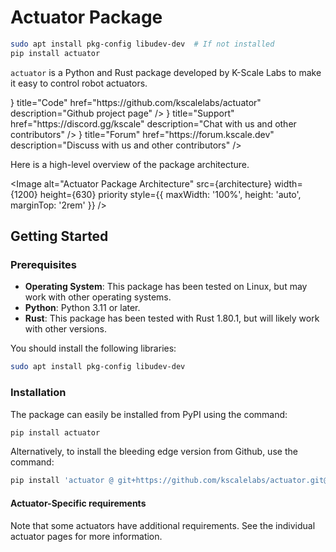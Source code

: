 
# Actuator Package

```bash
sudo apt install pkg-config libudev-dev  # If not installed
pip install actuator
```

`actuator` is a Python and Rust package developed by K-Scale Labs to make it easy to control robot actuators.

<Cards>
  <Cards.Card
    icon={<FaGithub />}
    title="Code"
    href="https://github.com/kscalelabs/actuator"
    description="Github project page"
  />
  <Cards.Card
    icon={<FaDiscord />}
    title="Support"
    href="https://discord.gg/kscale"
    description="Chat with us and other contributors"
  />
  <Cards.Card
    icon={<FaDiscourse />}
    title="Forum"
    href="https://forum.kscale.dev"
    description="Discuss with us and other contributors"
  />
</Cards>

Here is a high-level overview of the package architecture.

<Image
  alt="Actuator Package Architecture"
  src={architecture}
  width={1200}
  height={630}
  priority
  style={{ maxWidth: '100%', height: 'auto', marginTop: '2rem'  }}
/>

## Getting Started

### Prerequisites

- **Operating System**: This package has been tested on Linux, but may work with other operating systems.
- **Python**: Python 3.11 or later.
- **Rust**: This package has been tested with Rust 1.80.1, but will likely work with other versions.

You should install the following libraries:

```bash
sudo apt install pkg-config libudev-dev
```

### Installation

The package can easily be installed from PyPI using the command:

```bash
pip install actuator
```

Alternatively, to install the bleeding edge version from Github, use the command:

```bash
pip install 'actuator @ git+https://github.com/kscalelabs/actuator.git@master'
```

#### Actuator-Specific requirements

Note that some actuators have additional requirements. See the individual actuator pages for more information.

<Cards>
  <Cards.Card
    title="Robstride"
    href="./robstride"
    description="Robstride USB to CAN controller"
  />
</Cards>

